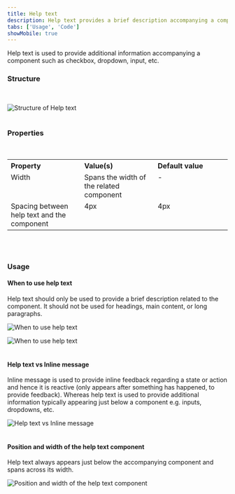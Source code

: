 ```yaml
---
title: Help text
description: Help text provides a brief description accompanying a component.
tabs: ['Usage', 'Code']
showMobile: true
---
```


Help text is used to provide additional information accompanying a component such as checkbox, dropdown, input, etc.

### Structure

<br/>

![Structure of Help text](./images/helpText-1.png)
<br/>
<br/>

### Properties

<br/>

<table style="width: 100%">
  <tbody>
    <tr>
      <th style="width:33%; text-align: left;">Property</th>
      <th style="width:33%; text-align: left;">Value(s)</th>
      <th style="width:33%; text-align: left;">Default value</th>
    </tr>
    <tr style="vertical-align: top">
      <td>Width</td>
      <td>Spans the width of the related component</td>
      <td>-</td>
    </tr>
    <tr style="vertical-align: top">
      <td>Spacing between help text and the component</td>
      <td>4px</td>
      <td>4px</td>
    </tr>
  </tbody>
</table>

<br/>

<br/>

### Usage

#### When to use help text

Help text should only be used to provide a brief description related to the component. It should not be used for headings, main content, or long paragraphs.

![When to use help text](./images/helpText-2.png)
<br/>

![When to use help text](./images/helpText-3.png)
<br/>
<br/>

#### Help text vs Inline message

Inline message is used to provide inline feedback regarding a state or action and hence it is reactive (only appears after something has happened, to provide feedback). Whereas help text is used to provide additional information typically appearing just below a component e.g. inputs, dropdowns, etc.

![Help text vs Inline message](./images/helpText-4.png)
<br/>
<br/>

#### Position and width of the help text component

Help text always appears just below the accompanying component and spans across its width.

![Position and width of the help text component](./images/helpText-5.png)
<br/>
<br/>
<br/>